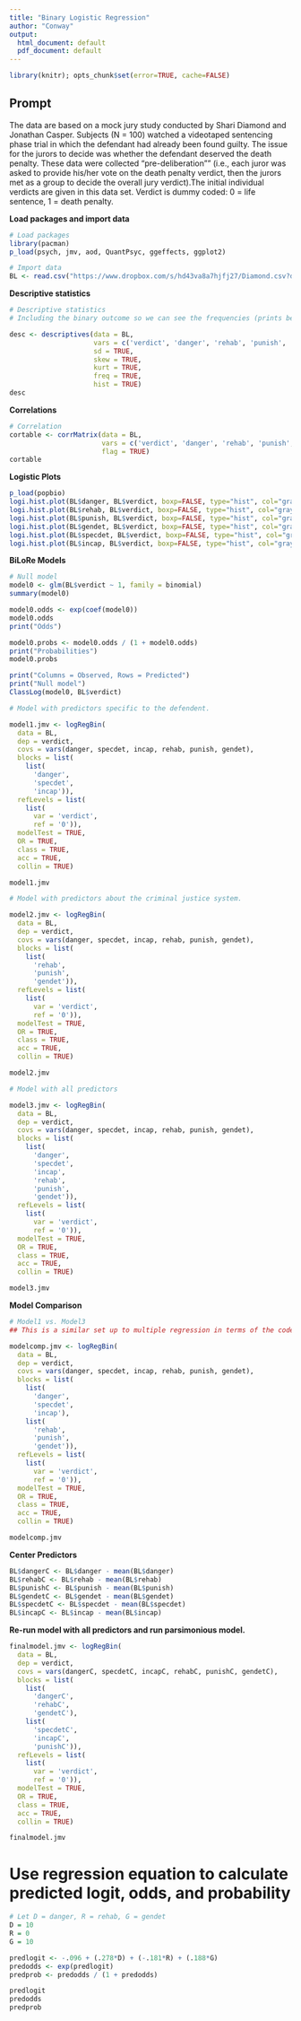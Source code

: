 ---
title: "Binary Logistic Regression"
author: "Conway"
output:
  html_document: default
  pdf_document: default
---
  
  <!-- LEAVE THIS HERE, DO NOT PUT ANY CODE ABOVE IT -->
```{r, echo=FALSE, results=FALSE, message=FALSE, cache=FALSE}
library(knitr); opts_chunk$set(error=TRUE, cache=FALSE)
```

Prompt
----------
The data are based on a mock jury study conducted by Shari Diamond and Jonathan Casper. Subjects (N = 100) watched a videotaped sentencing phase trial in which the defendant had already been found guilty. The issue for the jurors to decide was whether the defendant deserved the death penalty. These data were collected "pre-deliberation"" (i.e., each juror was asked to provide his/her vote on the death penalty verdict, then the jurors met as a group to decide the overall jury verdict).The initial individual verdicts are given in this data set. Verdict is dummy coded: 0 = life sentence, 1 = death penalty.

**Load packages and import data**
```{r}

# Load packages
library(pacman)
p_load(psych, jmv, aod, QuantPsyc, ggeffects, ggplot2)

# Import data 
BL <- read.csv("https://www.dropbox.com/s/hd43va8a7hjfj27/Diamond.csv?dl=1")

```

**Descriptive statistics**
```{r}
# Descriptive statistics
# Including the binary outcome so we can see the frequencies (prints below Descriptives table)

desc <- descriptives(data = BL, 
                     vars = c('verdict', 'danger', 'rehab', 'punish', 'gendet', 'specdet', 'incap'), 
                     sd = TRUE, 
                     skew = TRUE, 
                     kurt = TRUE,
                     freq = TRUE,
                     hist = TRUE)
desc

```

**Correlations**
```{r}
# Correlation
cortable <- corrMatrix(data = BL, 
                       vars = c('verdict', 'danger', 'rehab', 'punish', 'gendet', 'specdet', 'incap'), 
                       flag = TRUE)
cortable
```

**Logistic Plots**
```{r}

p_load(popbio)
logi.hist.plot(BL$danger, BL$verdict, boxp=FALSE, type="hist", col="gray", xlabel = "danger")
logi.hist.plot(BL$rehab, BL$verdict, boxp=FALSE, type="hist", col="gray")
logi.hist.plot(BL$punish, BL$verdict, boxp=FALSE, type="hist", col="gray")
logi.hist.plot(BL$gendet, BL$verdict, boxp=FALSE, type="hist", col="gray")
logi.hist.plot(BL$specdet, BL$verdict, boxp=FALSE, type="hist", col="gray")
logi.hist.plot(BL$incap, BL$verdict, boxp=FALSE, type="hist", col="gray")

```

**BiLoRe Models**

```{r}

# Null model
model0 <- glm(BL$verdict ~ 1, family = binomial)
summary(model0)

model0.odds <- exp(coef(model0)) 
model0.odds
print("Odds")

model0.probs <- model0.odds / (1 + model0.odds)
print("Probabilities")
model0.probs

print("Columns = Observed, Rows = Predicted")
print("Null model")
ClassLog(model0, BL$verdict)
```

```{r}
# Model with predictors specific to the defendent.

model1.jmv <- logRegBin(
  data = BL,
  dep = verdict,
  covs = vars(danger, specdet, incap, rehab, punish, gendet),
  blocks = list(
    list(
      'danger',
      'specdet',
      'incap')),
  refLevels = list(
    list(
      var = 'verdict',
      ref = '0')),
  modelTest = TRUE,
  OR = TRUE,
  class = TRUE,
  acc = TRUE,
  collin = TRUE)

model1.jmv
```

```{r}
# Model with predictors about the criminal justice system. 

model2.jmv <- logRegBin(
  data = BL,
  dep = verdict,
  covs = vars(danger, specdet, incap, rehab, punish, gendet),
  blocks = list(
    list(
      'rehab',
      'punish',
      'gendet')),
  refLevels = list(
    list(
      var = 'verdict',
      ref = '0')),
  modelTest = TRUE,
  OR = TRUE,
  class = TRUE,
  acc = TRUE,
  collin = TRUE)

model2.jmv

```

```{r}
# Model with all predictors

model3.jmv <- logRegBin(
  data = BL,
  dep = verdict,
  covs = vars(danger, specdet, incap, rehab, punish, gendet),
  blocks = list(
    list(
      'danger',
      'specdet',
      'incap',
      'rehab',
      'punish',
      'gendet')),
  refLevels = list(
    list(
      var = 'verdict',
      ref = '0')),
  modelTest = TRUE,
  OR = TRUE,
  class = TRUE,
  acc = TRUE,
  collin = TRUE)

model3.jmv
```

**Model Comparison**

```{r}
# Model1 vs. Model3
## This is a similar set up to multiple regression in terms of the code, so if you know you will be running both models, you can just use this code and have the model comparison stats as well. 

modelcomp.jmv <- logRegBin(
  data = BL,
  dep = verdict,
  covs = vars(danger, specdet, incap, rehab, punish, gendet),
  blocks = list(
    list(
      'danger',
      'specdet',
      'incap'),
    list(
      'rehab',
      'punish',
      'gendet')),
  refLevels = list(
    list(
      var = 'verdict',
      ref = '0')),
  modelTest = TRUE,
  OR = TRUE,
  class = TRUE,
  acc = TRUE,
  collin = TRUE)

modelcomp.jmv
```

**Center Predictors**
```{r}

BL$dangerC <- BL$danger - mean(BL$danger)
BL$rehabC <- BL$rehab - mean(BL$rehab)
BL$punishC <- BL$punish - mean(BL$punish)
BL$gendetC <- BL$gendet - mean(BL$gendet)
BL$specdetC <- BL$specdet - mean(BL$specdet)
BL$incapC <- BL$incap - mean(BL$incap)

```

**Re-run model with all predictors and run parsimonious model.** 
```{r}

finalmodel.jmv <- logRegBin(
  data = BL,
  dep = verdict,
  covs = vars(dangerC, specdetC, incapC, rehabC, punishC, gendetC),
  blocks = list(
    list(
      'dangerC',
      'rehabC',
      'gendetC'),
    list(
      'specdetC',
      'incapC',
      'punishC')),
  refLevels = list(
    list(
      var = 'verdict',
      ref = '0')),
  modelTest = TRUE,
  OR = TRUE,
  class = TRUE,
  acc = TRUE,
  collin = TRUE)

finalmodel.jmv
```

# Use regression equation to calculate predicted logit, odds, and probability 
```{r}

# Let D = danger, R = rehab, G = gendet
D = 10
R = 0
G = 10

predlogit <- -.096 + (.278*D) + (-.181*R) + (.188*G)
predodds <- exp(predlogit)
predprob <- predodds / (1 + predodds)

predlogit
predodds
predprob

```
